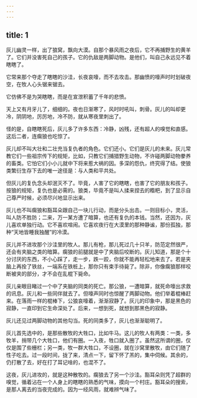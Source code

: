 ```yaml
---
---
---
```

title: 1
---



灰儿幽灵一样，出了狼窝，飘向大漠。自那个暴风雨之夜后，它不再捕野生的黄羊了。它们并没害死自己的孩子。它的仇敌是两脚动物。是他们，叫自己永远见不着瞎瞎了。

它常来那个夺走了瞎瞎的沙洼，长夜哀嚎，而不去攻击。那幽愤的嚎声时时划破夜空，在牧人心头锯来锯去。

它仿佛不是为哭瞎瞎，而是在宣泄积蓄了千年的悲愤。

天上又有月牙儿了，细细的。夜也日渐寒了，风时时吼叫，刺骨。灰儿的叫却更冷，阴阴地，厉厉地，冷不防，就从寒夜里刺出了。

怪的是，自瞎瞎死后，灰儿多了许多东西：冷静，凶残，还有超人的嗅觉和直感。这后二者，连瘸狼也吃惊了。

灰儿却不叫大壮和二壮充当复仇者的角色。它们还小。它们是灰儿的未来。灰儿常教它们一些祖宗传下的规矩，比如，只教它们捕猎野生动物，不许碰两脚动物豢养的畜类。它怕它们小小儿就中下将来惹大祸的因。多深的怨仇，终究得了结。使狼类繁衍生存下去的唯一途径是：与人类和平共处。

但灰儿的复仇念头却泯灭不了。毕竟，人害了它的瞎瞎，也害了它的朋友和孩子。按狼的规矩，复仇也是必需的。狼类，毕竟不是叫人揉来捏去的糌粑，到了显示自己尊严时候，必须尽兴地显示出来。

灰儿也不叫瘸狼和豁耳朵跟自己一块儿行动，而是分头出击。一则目标小，灵活，叫人防不胜防；二来，万一某方遭了暗算，也还有复仇的本钱。当然，还因为，灰儿喜欢单独行动。它不喜欢喧闹。它喜欢夜行在大漠里的那种静谧，那份孤独，那种“天地皆睡我独醒”的冷漠。

灰儿并不进攻那个沙洼里的牧人。那儿有枪，那儿死过几十只羊，防范定然很严，还会有夹脑之类的暗算。瘸狼的前腿就是中了夹脑后咬断的。灰儿知道，那是个十分讨厌的东西，不小心踩了，走一步，跌一跤，你就不能再轻松地来去了。若是夹脑上再拴了铁丝，一端系在铁桩上，那你只有束手待毙了。除非，你像瘸狼那样咬断被夹的部分，才不会在乱棍下毙命。

灰儿亲眼目睹过一个中了夹脑的同类的死亡。那公狼，一遭暗算，就死命嚎出求救的讯息。灰儿和一些同伴就去了。但嚎声同时也惊醒了两脚动物。他们举着棍棒赶来。在落雨一样的棍棒下，公狼哀嚎着，渐渐寂静了。灰儿的印象中，那是黑色的寂静，一直印到它生命深处了。后来，一想到死，就想到那黑色的寂静。

灰儿还见过两脚动物的其他勾当。死的同类多了，灰儿也渐渐聪明了。

灰儿首先选中的，是那些散牧的大牲口，比如牛马。这儿的牧人有两类：一类，多牧羊，捎带几个大牲口，他们有圈。一入夜，牲口就入圈了。虽然这所谓的圈，仅仅是围了些栅栏；另一类，牧一群大牲口，不设圈，就在沙窝里散牧，由它们随了性子吃去。过一段时间，拢了来，清点一下，留下怀了羔的，集中伺候。其余的，仍打散了去，好在打了耳记啥的，也混不了。

这夜，灰儿进攻的，就是这种散牧的。瘸狼去了另一个沙洼。豁耳朵则凭了超群的嗅觉，循着沾在一个人身上的瞎瞎的熟悉的气味，摸向一个村庄。豁耳朵的搜索，是那人离去的当夜完成的。因为一经风雨，就难辨气味了。